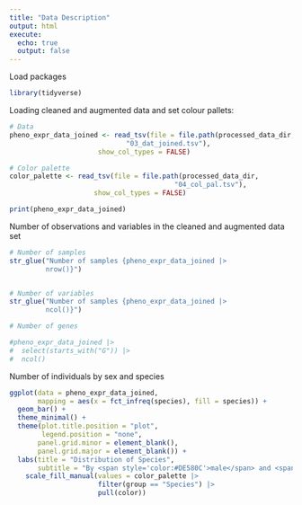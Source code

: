 ```yaml
---
title: "Data Description"
output: html
execute:
  echo: true
  output: false
---
```


Load packages

```r
library(tidyverse)
```

Loading cleaned and augmented data and set colour pallets:

```r
# Data
pheno_expr_data_joined <- read_tsv(file = file.path(processed_data_dir,
                             "03_dat_joined.tsv"),
                      show_col_types = FALSE)

# Color palette
color_palette <- read_tsv(file = file.path(processed_data_dir,
                                         "04_col_pal.tsv"),
                     show_col_types = FALSE)

print(pheno_expr_data_joined)
```

Number of observations and variables in the cleaned and augmented data set

```r
# Number of samples
str_glue("Number of samples {pheno_expr_data_joined |>
         nrow()}")


# Number of variables
str_glue("Number of samples {pheno_expr_data_joined |>
         ncol()}")

# Number of genes

#pheno_expr_data_joined |> 
#  select(starts_with("G")) |> 
#  ncol()

```

Number of individuals by sex and species

```r
ggplot(data = pheno_expr_data_joined,
       mapping = aes(x = fct_infreq(species), fill = species)) +
  geom_bar() +
  theme_minimal() +
  theme(plot.title.position = "plot",
        legend.position = "none",
       panel.grid.minor = element_blank(),
       panel.grid.major = element_blank()) +
  labs(title = "Distribution of Species",
       subtitle = "By <span style='color:#DE580C'>male</span> and <span style='color:#DE580C'>female</span>") +
    scale_fill_manual(values = color_palette |>
                      filter(group == "Species") |>
                      pull(color))
```

